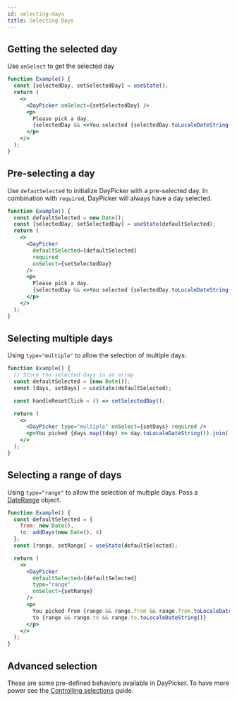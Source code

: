 ```yaml
---
id: selecting-days
title: Selecting Days
---
```


## Getting the selected day

Use `onSelect` to get the selected day

```jsx showOutput open=no
function Example() {
  const [selectedDay, setSelectedDay] = useState();
  return (
    <>
      <DayPicker onSelect={setSelectedDay} />
      <p>
        Please pick a day.
        {selectedDay && <>You selected {selectedDay.toLocaleDateString()}.</>}
      </p>
    </>
  );
}
```

## Pre-selecting a day

Use `defautSelected` to initialize DayPicker with a pre-selected day. In combination with
`required`, DayPicker will always have a day selected.

```jsx showOutput open=no
function Example() {
  const defaultSelected = new Date();
  const [selectedDay, setSelectedDay] = useState(defaultSelected);
  return (
    <>
      <DayPicker
        defaultSelected={defaultSelected}
        required
        onSelect={setSelectedDay}
      />
      <p>
        Please pick a day.
        {selectedDay && <>You selected {selectedDay.toLocaleDateString()}.</>}
      </p>
    </>
  );
}
```

## Selecting multiple days

Using `type="multiple"` to allow the selection of multiple days:

```jsx showOutput open=no
function Example() {
  // Store the selected days in an array
  const defaultSelected = [new Date()];
  const [days, setDays] = useState(defaultSelected);

  const handleResetClick = () => setSelectedDay();

  return (
    <>
      <DayPicker type="multiple" onSelect={setDays} required />
      <p>You picked {days.map((day) => day.toLocaleDateString()).join(', ')}</p>
    </>
  );
}
```

## Selecting a range of days

Using `type="range"` to allow the selection of multiple days. Pass a
[DateRange](/api/types/daterange) object.

```jsx showOutput open=no
function Example() {
  const defaultSelected = {
    from: new Date(),
    to: addDays(new Date(), 4)
  };
  const [range, setRange] = useState(defaultSelected);

  return (
    <>
      <DayPicker
        defaultSelected={defaultSelected}
        type="range"
        onSelect={setRange}
      />
      <p>
        You picked from {range && range.from && range.from.toLocaleDateString()}{' '}
        to {range && range.to && range.to.toLocaleDateString()}
      </p>
    </>
  );
}
```

## Advanced selection

These are some pre-defined behaviors available in DayPicker. To have more power see the [Controlling selections](/guides/controlling-selections) guide.
